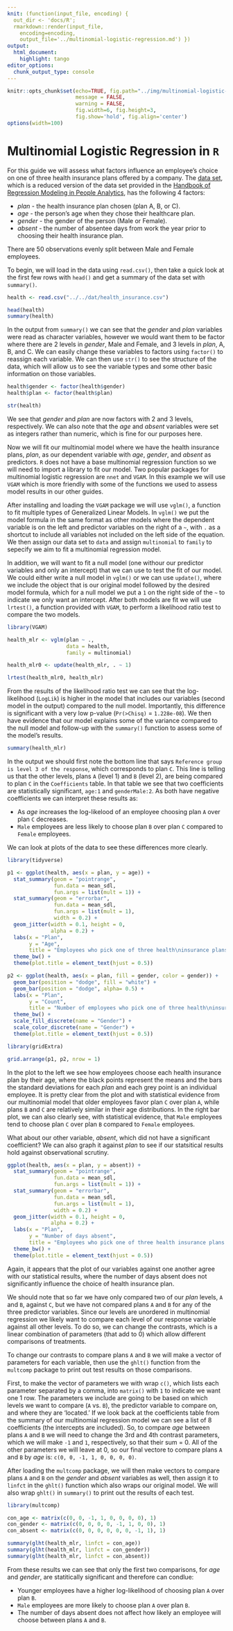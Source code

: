```yaml
---
knit: (function(input_file, encoding) {
  out_dir <- 'docs/R';
  rmarkdown::render(input_file,
    encoding=encoding,
    output_file='../multinomial-logistic-regression.md') })
output:
  html_document:
    highlight: tango
editor_options:
  chunk_output_type: console
---
```

  
```r
knitr::opts_chunk$set(echo=TRUE, fig.path="../img/multinomial-logistic-regression/",
                      message = FALSE,
                      warning = FALSE,
                      fig.width=6, fig.height=3,
                      fig.show='hold', fig.align='center')
options(width=100)
```

# Multinomial Logistic Regression in `R`

For this guide we will assess what factors influence an employee's choice on one of three health insurance plans offered by a company.  The [data set](https://github.com/tylerbg/DLC_stat_resources/tree/master/docs/R/dat/health_insurance.csv), which is a reduced version of the data set provided in the [Handbook of Regression Modeling in People Analytics](https://peopleanalytics-regression-book.org/index.html), has the following 4 factors:

* *plan* - the health insurance plan chosen (plan A, B, or C).
* *age* - the person's age when they chose their healthcare plan.
* *gender* - the gender of the person (Male or Female).
* *absent* - the number of absentee days from work the year prior to choosing their health insurance plan.

There are 50 observations evenly split between Male and Female employees.

To begin, we will load in the data using `read.csv()`, then take a quick look at the first few rows with `head()` and get a summary of the data set with `summary()`.

```r
health <- read.csv("../../dat/health_insurance.csv")

head(health)
summary(health)
```

In the output from `summary()` we can see that the *gender* and *plan* variables were read as character variables, however we would want them to be factor where there are 2 levels in *gender*, Male and Female, and 3 levels in *plan*, A, B, and C. We can easily change these variables to factors using `factor()` to reassign each variable. We can then use `str()` to see the structure of the data, which will allow us to see the variable types and some other basic information on those variables.

```r
health$gender <- factor(health$gender)
health$plan <- factor(health$plan)

str(health)
```

We see that *gender* and *plan* are now factors with 2 and 3 levels, respectively. We can also note that the *age* and *absent* variables were set as integers rather than numeric, which is fine for our purposes here.

Now we will fit our multinomial model where we have the health insurance plans, *plan*, as our dependent variable with *age*, *gender*, and *absent* as predictors. `R` does not have a base multinomial regression function so we will need to import a library to fit our model. Two popular packages for multinomial logistic regression are `nnet` and `VGAM`. In this example we will use `VGAM` which is more friendly with some of the functions we used to assess model results in our other guides.

After installing and loading the `VGAM` package we will use `vglm()`, a function to fit multiple types of Generalized Linear Models. In `vglm()` we put the model formula in the same format as other models where the dependent variable is on the left and predictor variables on the right of a `~`, with `.` as a shortcut to include all variables not included on the left side of the equation. We then assign our data set to `data` and assign `multinomial` to `family` to sepecify we aim to fit a multinomial regression model.

In addition, we will want to fit a null model (one withour our predictor variables and only an intercept) that we can use to test the fit of our model. We could either write a null model in `vglm()` or we can use `update()`, where we include the object that is our original model followed by the desired model formula, which for a null model we put a `1` on the right side of the `~` to indicate we only want an intercept. After both models are fit we will use `lrtest()`, a function provided with `VGAM`, to perform a likelihood ratio test to compare the two models.

```r
library(VGAM)

health_mlr <- vglm(plan ~ .,
                   data = health,
                   family = multinomial)

health_mlr0 <- update(health_mlr, . ~ 1)

lrtest(health_mlr0, health_mlr)
```

From the results of the likelihood ratio test we can see that the log-likelihood (<code class="out">LogLik</code>) is higher in the model that includes our variables (second model in the output) compared to the null model. Importantly, this difference is significant with a very low p-value (<code class="out">Pr(>Chisq)</code> = <code class="out">1.228e-08</code>). We then have evidence that our model explains some of the variance compared to the null model and follow-up with the `summary()` function to assess some of the model's results.

```r
summary(health_mlr)
```

In the output we should first note the bottom line that says <code class="out">Reference group is level  3  of the response</code>, which corresponds to plan `C`. This line is telling us that the other levels, plans `A` (level 1) and `B` (level 2), are being compared to plan `C` in the <code class="out">Coefficients</code> table. In that table we see that two coefficients are statistically significant, <code class="out">age:1</code> and <code class="out">genderMale:2</code>. As both have negative coefficients we can interpret these results as:

* As *age* increases the log-likelood of an employee choosing plan `A` over plan `C` decreases.
* `Male` employees are less likely to choose plan `B` over plan `C` compared to `Female` employees.

We can look at plots of the data to see these differences more clearly.

```r
library(tidyverse)

p1 <- ggplot(health, aes(x = plan, y = age)) +
  stat_summary(geom = "pointrange",
               fun.data = mean_sdl,
               fun.args = list(mult = 1)) +
  stat_summary(geom = "errorbar",
               fun.data = mean_sdl,
               fun.args = list(mult = 1),
               width = 0.2) +
  geom_jitter(width = 0.1, height = 0,
              alpha = 0.2) +
  labs(x = "Plan",
       y = "Age",
       title = "Employees who pick one of three health\ninsurance plans based on their age") +
  theme_bw() +
  theme(plot.title = element_text(hjust = 0.5))

p2 <- ggplot(health, aes(x = plan, fill = gender, color = gender)) +
  geom_bar(position = "dodge", fill = "white") +
  geom_bar(position = "dodge", alpha= 0.5) +
  labs(x = "Plan",
       y = "Count",
       title = "Number of employees who pick one of three health\ninsurance plans separated by gender") +
  theme_bw() +
  scale_fill_discrete(name = "Gender") +
  scale_color_discrete(name = "Gender") +
  theme(plot.title = element_text(hjust = 0.5))

library(gridExtra)

grid.arrange(p1, p2, nrow = 1)
```

In the plot to the left we see how employees choose each health insurance plan by their age, where the black points represent the means and the bars the standard deviations for each *plan* and each grey point is an individual employee. It is pretty clear from the plot and with statistical evidence from our multinomial model that older employees favor plan `C` over plan `A`, while plans `B` and `C` are relatively similar in their age distributions. In the right bar plot, we can also clearly see, with statistical evidence, that `Male` employees tend to choose plan `C` over plan `B` compared to `Female` employees.

What about our other variable, *absent*, which did not have a significant coefficient? We can also graph it against *plan* to see if our statsitical results hold against observational scrutiny.

```r
ggplot(health, aes(x = plan, y = absent)) +
  stat_summary(geom = "pointrange",
               fun.data = mean_sdl,
               fun.args = list(mult = 1)) +
  stat_summary(geom = "errorbar",
               fun.data = mean_sdl,
               fun.args = list(mult = 1),
               width = 0.2) +
  geom_jitter(width = 0.1, height = 0,
              alpha = 0.2) +
  labs(x = "Plan",
       y = "Number of days absent",
       title = "Employees who pick one of three health insurance plans based on the\nnumber of days absent in the past year") +
  theme_bw() +
  theme(plot.title = element_text(hjust = 0.5))
```

Again, it appears that the plot of our variables against one another agree with our statistical results, where the number of days absent does not significantly influence the choice of health insurance plan.

We should note that so far we have only compared two of our *plan* levels, `A` and `B`, against `C`, but we have not compared plans `A` and `B` for any of the three predictor variables. Since our levels are unordered in multinomial regression we likely want to compare each level of our response variable against all other levels. To do so, we can change the contrasts, which is a linear combination of parameters (that add to 0) which allow different comparisons of treatments.

To change our contrasts to compare plans `A` and `B` we will make a vector of parameters for each variable, then use the `ghlt()` function from the `multcomp` package to print out test results on those comparisons.

First, to make the vector of parameters we with wrap `c()`, which lists each parameter separated by a comma, into `matrix()` with `1` to indicate we want one 1 row. The parameters we include are going to be based on which levels we want to compare (`A` vs. `B`), the predictor variable to compare on, and where they are 'located.' If we look back at the coefficients table from the summary of our multinomial regression model we can see a list of 8 coefficients (the intercepts are included). So, to compare *age* between plans `A` and `B` we will need to change the 3rd and 4th contrast parameters, which we will make `-1` and `1`, respectively, so that their sum = 0. All of the other parameters we will leave at 0, so our final vectore to compare plans `A` and `B` by *age* is: `c(0, 0, -1, 1, 0, 0, 0, 0)`.

After loading the `multcomp` package, we will then make vectors to compare plans `A` and `B` on the *gender* and *absent* variables as well, then assign it to `linfct` in the `ghlt()` function which also wraps our original model. We will also wrap `ghlt()` in `summary()` to print out the results of each test.

```r
library(multcomp)

con_age <- matrix(c(0, 0, -1, 1, 0, 0, 0, 0), 1)
con_gender <- matrix(c(0, 0, 0, 0, -1, 1, 0, 0), 1)
con_absent <- matrix(c(0, 0, 0, 0, 0, 0, -1, 1), 1)

summary(glht(health_mlr, linfct = con_age))
summary(glht(health_mlr, linfct = con_gender))
summary(glht(health_mlr, linfct = con_absent))
```

From these results we can see that only the first two comparisons, for *age* and *gender*, are statitically significant and therefore can condlue:

* Younger employees have a higher log-likelihood of choosing plan `A` over plan `B`.
* `Male` employees are more likely to choose plan `A` over plan `B`.
* The number of days absent does not affect how likely an employee will choose between plans `A` and `B`.